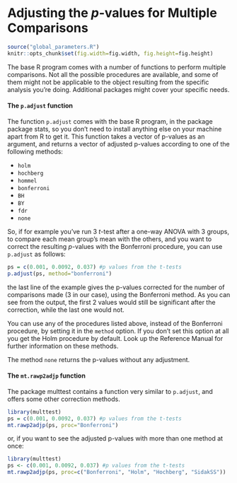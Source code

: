 # Adjusting the *p*-values for Multiple Comparisons

```r
source("global_parameters.R")
knitr::opts_chunk$set(fig.width=fig.width, fig.height=fig.height)
```

The base R program comes with a number of functions to perform multiple comparisons. Not all the possible procedures are available, and some of them might not be applicable to the object resulting from the specific analysis you're doing. Additional packages might cover your specific needs.

#### The `p.adjust` function

The function `p.adjust` comes with  the base R program, in the package package stats, so you don't need to install anything else on your machine apart from R to get it. This function takes a vector of p-values as an argument, and returns a vector of adjusted p-values according to one of the following methods:

- `holm`
- `hochberg`
- `hommel`
- `bonferroni`
- `BH`
- `BY`
- `fdr`
- `none`

So, if for example you've run 3 *t*-test after a one-way ANOVA with 3 groups, to compare each mean group's mean with the others, and you want to correct the resulting *p*-values with the Bonferroni procedure, you can use `p.adjust` as follows:

```r
ps = c(0.001, 0.0092, 0.037) #p values from the t-tests
p.adjust(ps, method="bonferroni")
```

the last line of the example gives the p-values corrected for the number of comparisons made (3 in our case), using the Bonferroni method. As you can see from the output, the first 2 values would still be significant after the correction, while the last one would not. 

You can use any of the procedures listed above, instead of the Bonferroni procedure, by setting it in the `method` option. If you don't set this option at all you get the Holm procedure by default. Look up the Reference Manual for further information on these methods.

The method `none` returns the p-values without any adjustment.


#### The `mt.rawp2adjp` function

The package multtest contains a function very similar to `p.adjust`, and offers some other correction methods.
```r
library(multtest)
ps = c(0.001, 0.0092, 0.037) #p values from the t-tests
mt.rawp2adjp(ps, proc="Bonferroni")
```

or, if you want to see the adjusted p-values with more than one method at once:

```r
library(multtest)
ps <- c(0.001, 0.0092, 0.037) #p values from the t-tests
mt.rawp2adjp(ps, proc=c("Bonferroni", "Holm", "Hochberg", "SidakSS"))
```
